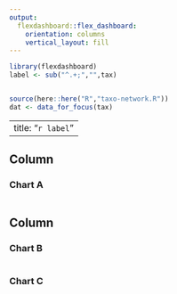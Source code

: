 ```yaml
---
output: 
  flexdashboard::flex_dashboard:
    orientation: columns
    vertical_layout: fill
---
```


```r
library(flexdashboard)
label <- sub("^.+;","",tax)


source(here::here("R","taxo-network.R"))
dat <- data_for_focus(tax)
```

---
title: "`r label`"
---

Column {data-width=650}
-----------------------------------------------------------------------

### Chart A

```r

```

Column {data-width=350}
-----------------------------------------------------------------------

### Chart B

```r

```

### Chart C

```r

```

